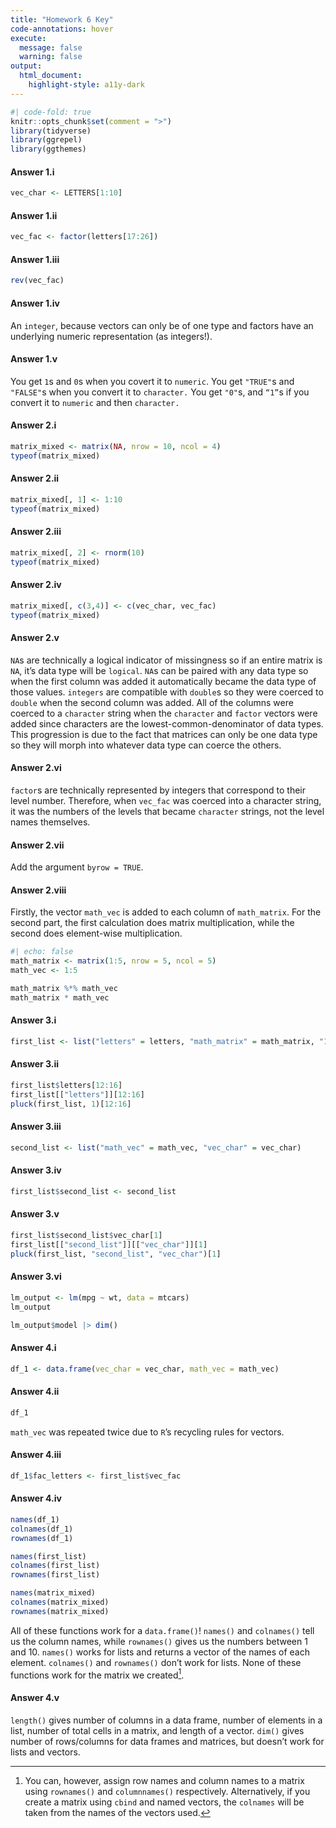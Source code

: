 ```yaml
---
title: "Homework 6 Key"
code-annotations: hover
execute: 
  message: false
  warning: false
output: 
  html_document:
    highlight-style: a11y-dark
---
```


```r
#| code-fold: true
knitr::opts_chunk$set(comment = ">")
library(tidyverse)
library(ggrepel)
library(ggthemes)
```

#### Answer 1.i

```r
vec_char <- LETTERS[1:10]
```

#### Answer 1.ii

```r
vec_fac <- factor(letters[17:26])
```

#### Answer 1.iii

```r
rev(vec_fac)
```

#### Answer 1.iv
An `integer`, because vectors can only be of one type and factors have an underlying numeric representation (as integers!).

#### Answer 1.v

You get `1`s and `0`s when you covert it to `numeric`. You get `"TRUE"`s and `"FALSE"`s when you convert it to `character.` You get `"0"`s, and `“1”`s if you convert it to `numeric` and then `character.` 

#### Answer 2.i

```r
matrix_mixed <- matrix(NA, nrow = 10, ncol = 4)
typeof(matrix_mixed)
```

#### Answer 2.ii
```r
matrix_mixed[, 1] <- 1:10
typeof(matrix_mixed)
```

#### Answer 2.iii
```r
matrix_mixed[, 2] <- rnorm(10)
typeof(matrix_mixed)
```

#### Answer 2.iv
```r
matrix_mixed[, c(3,4)] <- c(vec_char, vec_fac)
typeof(matrix_mixed)
```

#### Answer 2.v
`NA`s are technically a logical indicator of missingness so if an entire matrix is `NA`, it's data type will be `logical`. `NA`s can be paired with any data type so when the first column was added it automatically became the data type of those values. `integers` are compatible with `double`s so they were coerced to `double` when the second column was added. All of the columns were coerced to a `character` string when the `character` and `factor` vectors were added since characters are the lowest-common-denominator of data types. This progression is due to the fact that matrices can only be one data type so they will morph into whatever data type can coerce the others.

#### Answer 2.vi
`factor`s are technically represented by integers that correspond to their level number. Therefore, when `vec_fac` was coerced into a character string, it was the numbers of the levels that became `character` strings, not the level names themselves. 

#### Answer 2.vii
Add the argument `byrow = TRUE`.

#### Answer 2.viii
Firstly, the vector `math_vec` is added to each column of `math_matrix`. For the second part, the first calculation does matrix multiplication, while the second does element-wise multiplication.

```r
#| echo: false
math_matrix <- matrix(1:5, nrow = 5, ncol = 5)
math_vec <- 1:5
```

```r
math_matrix %*% math_vec
math_matrix * math_vec
```

#### Answer 3.i
```r
first_list <- list("letters" = letters, "math_matrix" = math_matrix, "17" = 17, "vec_fac" = vec_fac)
```

#### Answer 3.ii
```r
first_list$letters[12:16]
first_list[["letters"]][12:16]
pluck(first_list, 1)[12:16]
```

#### Answer 3.iii
```r
second_list <- list("math_vec" = math_vec, "vec_char" = vec_char) 
```

#### Answer 3.iv
```r
first_list$second_list <- second_list
```

#### Answer 3.v
```r
first_list$second_list$vec_char[1]
first_list[["second_list"]][["vec_char"]][1]
pluck(first_list, "second_list", "vec_char")[1]
```

#### Answer 3.vi
```r
lm_output <- lm(mpg ~ wt, data = mtcars)
lm_output

lm_output$model |> dim()
```

#### Answer 4.i
```r
df_1 <- data.frame(vec_char = vec_char, math_vec = math_vec)
```

#### Answer 4.ii
```r
df_1
```

`math_vec` was repeated twice due to `R`'s recycling rules for vectors. 

#### Answer 4.iii
```r
df_1$fac_letters <- first_list$vec_fac
```

#### Answer 4.iv
```r
names(df_1)
colnames(df_1)
rownames(df_1)

names(first_list)
colnames(first_list)
rownames(first_list)

names(matrix_mixed)
colnames(matrix_mixed)
rownames(matrix_mixed)
```

All of these functions work for a `data.frame()`! `names()` and `colnames()` tell us the column names, while `rownames()` gives us the numbers between 1 and 10. `names()` works for lists and returns a vector of the names of each element. `colnames()` and `rownames()` don't work for lists. None of these functions work for the matrix we created^[You can, however, assign row names and column names to a matrix using `rownames()` and `columnnames()` respectively. Alternatively, if you create a matrix using `cbind` and named vectors, the `colnames` will be taken from the names of the vectors used.]. 

#### Answer 4.v
`length()` gives number of columns in a data frame, number of elements in a list, number of total cells in a matrix, and length of a vector. `dim()` gives number of rows/columns for data frames and matrices, but doesn't work for lists and vectors.
